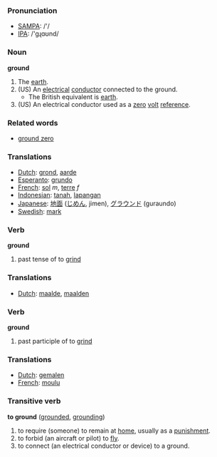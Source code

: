 === Pronunciation ===
*[[w:SAMPA|SAMPA]]: /'/
*[[w:IPA|IPA]]: /'gɻɑʊnd/


=== Noun ===
'''ground'''

#The [[earth]].
#(US) An [[electrical]] [[conductor]] connected to the ground.  
#*The British equivalent is [[earth]].
#(US) An electrical conductor used as a [[zero]] [[volt]] [[reference]].

=== Related words ===
*[[ground zero]]

=== Translations ===
*[[Dutch]]: [[grond]], [[aarde]]
*[[Esperanto]]: [[grundo]]
*[[French]]: [[sol]] ''m'', [[terre]] ''f''
*[[Indonesian]]: [[tanah]], [[lapang|lapangan]]
*[[Japanese]]: [[地面]] ([[じめん]], jimen), [[グラウンド]] (guraundo)
*[[Swedish]]: [[mark]]

=== Verb ===

'''ground'''

# past tense of to [[grind]]

=== Translations ===
*[[Dutch]]: [[maalde]], [[maalden]]

=== Verb ===

'''ground'''

# past participle of to [[grind]]

=== Translations ===
*[[Dutch]]: [[gemalen]]
*[[French]]: [[moulu]]

=== Transitive verb ===
'''to ground''' ([[grounded]], [[grounding]])

# to require (someone) to remain at [[home]], usually as a [[punishment]].
# to forbid (an aircraft or pilot) to [[fly]].
# to connect (an electrical conductor or device) to a ground.